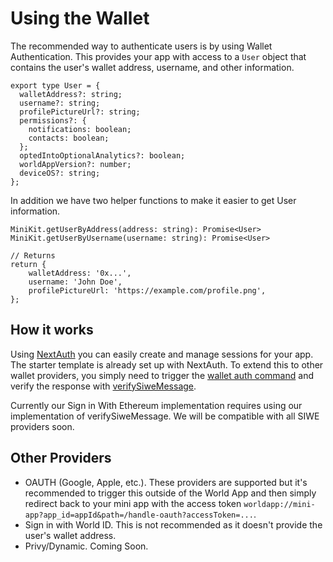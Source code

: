 # Using the Wallet
The recommended way to authenticate users is by using Wallet Authentication. This provides your app with access to a `User` 
object that contains the user's wallet address, username, and other information.

```tsx
export type User = {
  walletAddress?: string;
  username?: string;
  profilePictureUrl?: string;
  permissions?: {
    notifications: boolean;
    contacts: boolean;
  };
  optedIntoOptionalAnalytics?: boolean;
  worldAppVersion?: number;
  deviceOS?: string;
};
```

In addition we have two helper functions to make it easier to get User information.

```tsx
MiniKit.getUserByAddress(address: string): Promise<User>
MiniKit.getUserByUsername(username: string): Promise<User>

// Returns
return {
    walletAddress: '0x...',
    username: 'John Doe',
    profilePictureUrl: 'https://example.com/profile.png',
};
```

## How it works

Using [NextAuth](https://authjs.dev/getting-started) you can easily create and manage sessions for your app. The starter template is already set up with NextAuth.
To extend this to other wallet providers, you simply need to trigger the [wallet auth command](/mini-apps/commands/wallet-auth) and verify the response with [verifySiweMessage](https://github.com/worldcoin/minikit-js/blob/c3aff19f80d07fe1635e68541f91205862500baa/demo/next-15-template/src/auth/index.ts#L41-L74).

<Note type='info'>
    Currently our Sign in With Ethereum implementation requires using our implementation of verifySiweMessage. We will be compatible with all SIWE providers soon. 
</Note>

## Other Providers

- OAUTH (Google, Apple, etc.). These providers are supported but it's recommended to trigger this outside of 
the World App and then simply redirect back to your mini app with the access token `worldapp://mini-app?app_id=appId&path=/handle-oauth?accessToken=...`.
- Sign in with World ID. This is not recommended as it doesn't provide the user's wallet address.
- Privy/Dynamic. Coming Soon.
